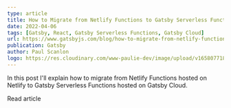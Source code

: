 ```yaml
---
type: article
title: How to Migrate from Netlify Functions to Gatsby Serverless Functions on Gatsby Cloud
date: 2022-04-06
tags: [Gatsby, React, Gatsby Serverless Functions, Gatsby Cloud]
url: https://www.gatsbyjs.com/blog/how-to-migrate-from-netlify-functions-to-gatsby-functions-on-gatsby-cloud
publication: Gatsby
author: Paul Scanlon
logo: https://res.cloudinary.com/www-paulie-dev/image/upload/v1658077182/paulie.dev/Logos/gatsby-logo_dgbkjm.png
---
```


In this post I'll explain how to migrate from Netlify Functions hosted on Netlify to Gatsby Serverless Functions hosted
on Gatsby Cloud.

<CtaExternal href='https://www.gatsbyjs.com/blog/how-to-migrate-from-netlify-functions-to-gatsby-functions-on-gatsby-cloud'>
  Read article
</CtaExternal>
